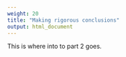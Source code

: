 ```yaml
---
weight: 20
title: "Making rigorous conclusions"
output: html_document
---
```


This is where into to part 2 goes.

